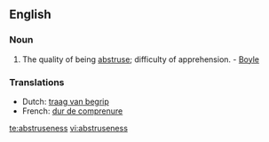 ==English==

===Noun===
{{infl|en|noun}}

# The quality of being [[abstruse]]; difficulty of apprehension. - [[Boyle]]

===Translations===
*Dutch: [[traag van begrip]]
*French: [[dur de comprenure]]

[[te:abstruseness]]
[[vi:abstruseness]]